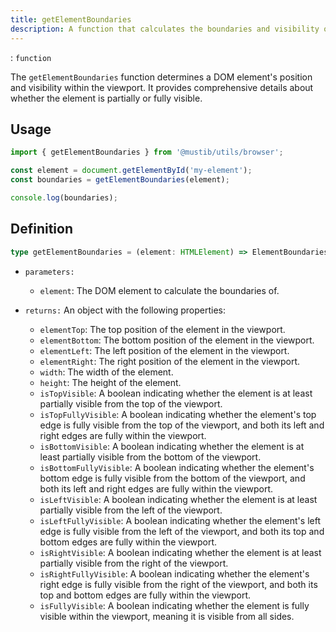 ```yaml
---
title: getElementBoundaries
description: A function that calculates the boundaries and visibility of a DOM element.
---
```



<Badge text="Type" />: `function`

The `getElementBoundaries` function determines a DOM element's position and visibility within the viewport. It provides comprehensive details about whether the element is partially or fully visible.

## Usage
```ts
import { getElementBoundaries } from '@mustib/utils/browser';

const element = document.getElementById('my-element');
const boundaries = getElementBoundaries(element);

console.log(boundaries);
```

## Definition
```ts
type getElementBoundaries = (element: HTMLElement) => ElementBoundaries
```

- `parameters:`
  - `element`: The DOM element to calculate the boundaries of.

- `returns:` An object with the following properties:
  - `elementTop`: The top position of the element in the viewport.
  - `elementBottom`: The bottom position of the element in the viewport.
  - `elementLeft`: The left position of the element in the viewport.
  - `elementRight`: The right position of the element in the viewport.
  - `width`: The width of the element.
  - `height`: The height of the element.
  - `isTopVisible`: A boolean indicating whether the element is at least partially visible from the top of the viewport.
  - `isTopFullyVisible`: A boolean indicating whether the element's top edge is fully visible from the top of the viewport, and both its left and right edges are fully within the viewport.
  - `isBottomVisible`: A boolean indicating whether the element is at least partially visible from the bottom of the viewport.
  - `isBottomFullyVisible`: A boolean indicating whether the element's bottom edge is fully visible from the bottom of the viewport, and both its left and right edges are fully within the viewport.
  - `isLeftVisible`: A boolean indicating whether the element is at least partially visible from the left of the viewport.
  - `isLeftFullyVisible`: A boolean indicating whether the element's left edge is fully visible from the left of the viewport, and both its top and bottom edges are fully within the viewport.
  - `isRightVisible`: A boolean indicating whether the element is at least partially visible from the right of the viewport.
  - `isRightFullyVisible`: A boolean indicating whether the element's right edge is fully visible from the right of the viewport, and both its top and bottom edges are fully within the viewport.
  - `isFullyVisible`: A boolean indicating whether the element is fully visible within the viewport, meaning it is visible from all sides.